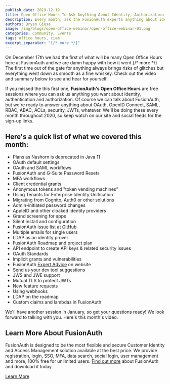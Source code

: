 ```yaml
---
publish_date: 2019-12-19 
title: Open Office Hours To Ask Anything About Identity, Authorization, and Authentication
description: Every month, ask the FusionAuth experts anything about identity, authorization, and authentication.
authors: Bryan Giese
image: /img/blogs/open-office-webinar/open-office-webinar-01.png
categories: Community, Events
tags: office hours, ciam
excerpt_separator: "{/* more */}"
---
```


On December 17th we had the first of what will be many Open Office Hours here at FusionAuth and we are damn happy with how it went.{/* more */} The first time out of the gate for anything always brings risks of glitches but everything went down as smooth as a fine whiskey. Check out the video and summary below to see and hear for yourself.

If you missed the this first one, **FusionAuth's Open Office Hours** are free sessions where you can ask us anything you want about identity, authentication and authorization. Of course we can talk about FusionAuth, but we're ready to answer anything about OAuth, OpenID Connect, SAML, RBAC, ABAC, ACLs, security, JWTs, whatever. We'll be doing these every month throughout 2020, so keep watch on our site and social feeds for the sign-up links.

## Here's a quick list of what we covered this month:
- Plans as Nashorn is deprecated in Java 11
- OAuth default settings
- OAuth and SAML workflows
- FusionAuth and G-Suite Password Resets
- MFA workflows
- Client credential grants
- Anonymous tokens and "token vending machines"
- Using Tenants for Enterprise Identity Unification
- Migrating from Cognito, Auth0 or other solutions
- Admin-initiated password changes
- AppleID and other cloaked identity providers
- Grand screening for apps
- Silent install and configuration
- FusionAuth issue list at [GitHub](https://github.com/FusionAuth/fusionauth-issues)
- Multiple emails for single users
- LDAP as an identity prover
- FusionAuth Roadmap and project plan
- API endpoint to create API keys & related security issues
- OAuth Standards
- Implicit grants and vulnerabilities
- FusionAuth [Expert Advice](/learn/expert-advice/) on website
- Send us your dev tool suggestions
- JWS and JWE support
- Mutual TLS to protect JWTs
- New feature requests
- Using webhooks
- LDAP on the roadmap
- Custom claims and lambdas in FusionAuth

We'll have another session in January, so get your questions ready! We look forward to talking with you. Here's this month's video.

<YouTube id="Iww_Usc5vhU" />

## Learn More About FusionAuth
FusionAuth is designed to be the most flexible and secure Customer Identity and Access Management solution available at the best price. We provide registration, login, SSO, MFA, data search, social login, user management and more, 100% free for unlimited users. [Find out more](/ "FusionAuth Home") about FusionAuth and download it today.

[Learn More](/)

